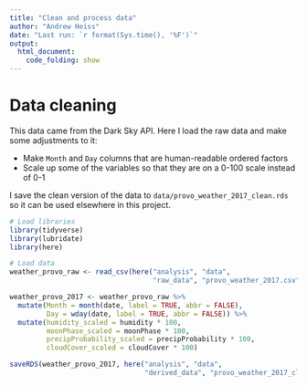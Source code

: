 ```yaml
---
title: "Clean and process data"
author: "Andrew Heiss"
date: "Last run: `r format(Sys.time(), '%F')`"
output: 
  html_document:
    code_folding: show
---
```


# Data cleaning

This data came from the Dark Sky API. Here I load the raw data and make some adjustments to it:

- Make `Month` and `Day` columns that are human-readable ordered factors
- Scale up some of the variables so that they are on a 0-100 scale instead of 0-1

I save the clean version of the data to `data/provo_weather_2017_clean.rds` so it can be used elsewhere in this project.

```r
# Load libraries
library(tidyverse)
library(lubridate)
library(here)

# Load data
weather_provo_raw <- read_csv(here("analysis", "data", 
                                   "raw_data", "provo_weather_2017.csv"))

weather_provo_2017 <- weather_provo_raw %>% 
  mutate(Month = month(date, label = TRUE, abbr = FALSE),
         Day = wday(date, label = TRUE, abbr = FALSE)) %>% 
  mutate(humidity_scaled = humidity * 100,
         moonPhase_scaled = moonPhase * 100,
         precipProbability_scaled = precipProbability * 100,
         cloudCover_scaled = cloudCover * 100)

saveRDS(weather_provo_2017, here("analysis", "data", 
                                 "derived_data", "provo_weather_2017_clean.rds"))
```
